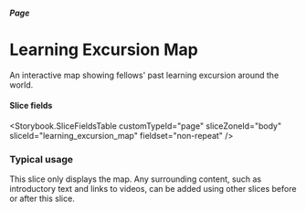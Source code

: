 



<Meta
  title="Pages/Learning Excursion Map"
  component={PageBodyLearningExcursionMap}
/>

##### Page

# Learning Excursion Map

An interactive map showing fellows' past learning excursion around the world.

#### Slice fields

<Storybook.SliceFieldsTable
  customTypeId="page"
  sliceZoneId="body"
  sliceId="learning_excursion_map"
  fieldset="non-repeat"
/>

### Typical usage

This slice only displays the map. Any surrounding content, such as introductory
text and links to videos, can be added using other slices before or after this
slice.

<Canvas withSource="none">
  <Story name="Typical usage">
    <PageBodyLearningExcursionMap nextSharesBg={false} mapURL={mapURL} />
  </Story>
</Canvas>
